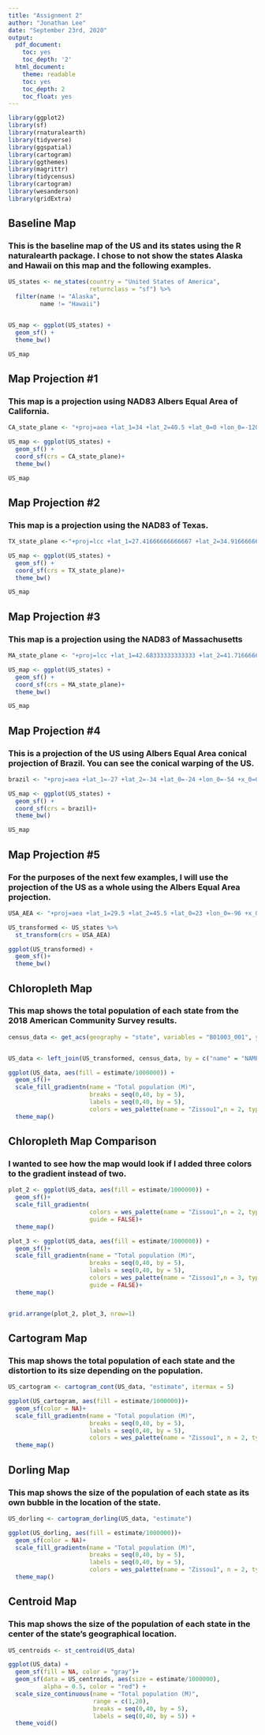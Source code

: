 ```yaml
---
title: "Assignment 2"
author: "Jonathan Lee"
date: "September 23rd, 2020"
output:
  pdf_document:
    toc: yes
    toc_depth: '2'
  html_document:
    theme: readable
    toc: yes
    toc_depth: 2
    toc_float: yes
---
```


```r
library(ggplot2)
library(sf)
library(rnaturalearth)
library(tidyverse)
library(ggspatial)
library(cartogram)
library(ggthemes)
library(magrittr)
library(tidycensus)
library(cartogram)
library(wesanderson)
library(gridExtra)

```

## Baseline Map
### This is the baseline map of the US and its states using the R naturalearth package. I chose to not show the states Alaska and Hawaii on this map and the following examples.


```r
US_states <- ne_states(country = "United States of America",
                       returnclass = "sf") %>%
  filter(name != "Alaska",
         name != "Hawaii")


US_map <- ggplot(US_states) +
  geom_sf() +
  theme_bw()

US_map

```

## Map Projection #1
### This map is a projection using NAD83 Albers Equal Area of California.

```r

CA_state_plane <- "+proj=aea +lat_1=34 +lat_2=40.5 +lat_0=0 +lon_0=-120 +x_0=0 +y_0=-4000000 +ellps=GRS80 +datum=NAD83 +units=m +no_defs"

US_map <- ggplot(US_states) +
  geom_sf() +
  coord_sf(crs = CA_state_plane)+
  theme_bw()

US_map


```

## Map Projection #2
### This map is a projection using the NAD83 of Texas.

```r

TX_state_plane <-"+proj=lcc +lat_1=27.41666666666667 +lat_2=34.91666666666666 +lat_0=31.16666666666667 +lon_0=-100 +x_0=1000000 +y_0=1000000 +ellps=GRS80 +datum=NAD83 +units=m +no_defs"

US_map <- ggplot(US_states) +
  geom_sf() +
  coord_sf(crs = TX_state_plane)+
  theme_bw()

US_map

```

## Map Projection #3
### This map is a projection using the NAD83 of Massachusetts

```r
MA_state_plane <- "+proj=lcc +lat_1=42.68333333333333 +lat_2=41.71666666666667 +lat_0=41 +lon_0=-71.5 +x_0=200000.0001016002 +y_0=750000 +ellps=GRS80 +datum=NAD83 +to_meter=0.3048006096012192 +no_defs"

US_map <- ggplot(US_states) +
  geom_sf() +
  coord_sf(crs = MA_state_plane)+
  theme_bw()

US_map

```

## Map Projection #4
### This is a projection of the US using Albers Equal Area conical projection of Brazil. You can see the conical warping of the US.


```r
brazil <- "+proj=aea +lat_1=-27 +lat_2=-34 +lat_0=-24 +lon_0=-54 +x_0=0 +y_0=0 +ellps=GRS80 +units=m +no_defs"

US_map <- ggplot(US_states) +
  geom_sf() +
  coord_sf(crs = brazil)+
  theme_bw()

US_map


```





## Map Projection #5
### For the purposes of the next few examples, I will use the projection of the US as a whole using the Albers Equal Area projection.

```r

USA_AEA <- "+proj=aea +lat_1=29.5 +lat_2=45.5 +lat_0=23 +lon_0=-96 +x_0=0 +y_0=0 +ellps=clrk66 +units=m +no_defs"

US_transformed <- US_states %>%
  st_transform(crs = USA_AEA)

ggplot(US_transformed) +
  geom_sf()+
  theme_bw()

```

## Chloropleth Map
### This map shows the total population of each state from the 2018 American Community Survey results. 


```r

census_data <- get_acs(geography = "state", variables = "B01003_001", year = 2018)


US_data <- left_join(US_transformed, census_data, by = c("name" = "NAME"))

ggplot(US_data, aes(fill = estimate/1000000)) +
  geom_sf()+
  scale_fill_gradientn(name = "Total population (M)",
                       breaks = seq(0,40, by = 5),
                       labels = seq(0,40, by = 5),
                       colors = wes_palette(name = "Zissou1",n = 2, type = "continuous"))+
  theme_map()

```

## Chloropleth Map Comparison
### I wanted to see how the map would look if I added three colors to the gradient instead of two.

```r

plot_2 <- ggplot(US_data, aes(fill = estimate/1000000)) +
  geom_sf()+
  scale_fill_gradientn(
                       colors = wes_palette(name = "Zissou1",n = 2, type = "continuous"),
                       guide = FALSE)+
  theme_map()

plot_3 <- ggplot(US_data, aes(fill = estimate/1000000)) +
  geom_sf()+
  scale_fill_gradientn(name = "Total population (M)",
                       breaks = seq(0,40, by = 5),
                       labels = seq(0,40, by = 5),
                       colors = wes_palette(name = "Zissou1",n = 3, type = "continuous"),
                       guide = FALSE)+
  theme_map()


grid.arrange(plot_2, plot_3, nrow=1)
```


## Cartogram Map
### This map shows the total population of each state and the distortion to its size depending on the population. 

```r

US_cartogram <- cartogram_cont(US_data, "estimate", itermax = 5)

ggplot(US_cartogram, aes(fill = estimate/1000000))+
  geom_sf(color = NA)+
  scale_fill_gradientn(name = "Total population (M)",
                       breaks = seq(0,40, by = 5),
                       labels = seq(0,40, by = 5),
                       colors = wes_palette(name = "Zissou1", n = 2, type = "continuous"))+
  theme_map()


```

## Dorling Map
### This map shows the size of the population of each state as its own bubble in the location of the state.


```r
US_dorling <- cartogram_dorling(US_data, "estimate")

ggplot(US_dorling, aes(fill = estimate/1000000))+
  geom_sf(color = NA)+
  scale_fill_gradientn(name = "Total population (M)",
                       breaks = seq(0,40, by = 5),
                       labels = seq(0,40, by = 5),
                       colors = wes_palette(name = "Zissou1", n = 2, type = "continuous"))+
  theme_map()

```

## Centroid Map
### This map shows the size of the population of each state in the center of the state's geographical location.


```r
US_centroids <- st_centroid(US_data)

ggplot(US_data) +
  geom_sf(fill = NA, color = "gray")+
  geom_sf(data = US_centroids, aes(size = estimate/1000000),
          alpha = 0.5, color = "red") +
  scale_size_continuous(name = "Total population (M)",
                        range = c(1,20),
                        breaks = seq(0,40, by = 5),
                        labels = seq(0,40, by = 5)) +
  theme_void()
```

